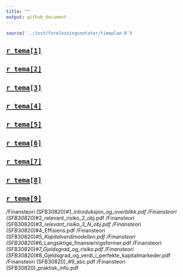 ```yaml
---
title: ""
output: github_document
---
```


```r
source('../inst/forelesningsnotater/timeplan.R')
```

## [`r tema[1]`](https://github.com/joernih/SFB30820Finansteori/tree/master/inst/forelesningsnotater/Finansteori (SFB30820)_#1_introduksjon_og_overblikk.pdf)
## [`r tema[2]`](https://github.com/joernih/SFB30820Finansteori/tree/master/inst/forelesningsnotater)
## [`r tema[3]`](https://github.com/joernih/SFB30820Finansteori/tree/master/inst/forelesningsnotater)
## [`r tema[4]`](https://github.com/joernih/SFB30820Finansteori/tree/master/inst/forelesningsnotater)
## [`r tema[5]`](https://github.com/joernih/SFB30820Finansteori/tree/master/inst/forelesningsnotater)
## [`r tema[6]`](https://github.com/joernih/SFB30820Finansteori/tree/master/inst/forelesningsnotater)
## [`r tema[7]`](https://github.com/joernih/SFB30820Finansteori/tree/master/inst/forelesningsnotater)
## [`r tema[8]`](https://github.com/joernih/SFB30820Finansteori/tree/master/inst/forelesningsnotater)
## [`r tema[9]`](https://github.com/joernih/SFB30820Finansteori/tree/master/inst/forelesningsnotater)

/Finansteori (SFB30820)_#1_introduksjon_og_overblikk.pdf
/Finansteori (SFB30820)_#2_relevant_risiko_2_obj.pdf
/Finansteori (SFB30820)_#3_relevant_risiko_3_N_obj.pdf
/Finansteori (SFB30820)_#4_Effisiens.pdf
/Finansteori (SFB30820)_#5_Kapitalverdimodellen.pdf
/Finansteori (SFB30820)_#6_Langsiktige_finansieringsformer.pdf
/Finansteori (SFB30820)_#7_Gjeldsgrad_og_risiko.pdf
/Finansteori (SFB30820)_#8_Gjeldsgrad_og_verdi_i_perfekte_kapitalmarkeder.pdf
/Finansteori (SFB30820)_#9_abc.pdf
/Finansteori (SFB30820)_praktisk_info.pdf
